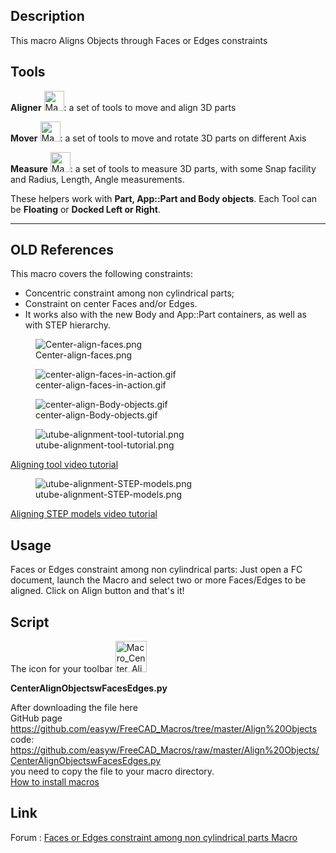 <languages/>
{{VeryImportantMessage|These tools are now included in the [[Manipulator Workbench|Manipulator Workbench]]. Install this workbench for the latest updates on these tools.}}

{{Macro
|Name=Center Faces of Parts
|Icon=Macro_Center_Align_Objects_with_Faces_or_Edges.svg
|Description=This macro Aligns Objects through Faces or Edges constraints. These tools are now included in the [https://github.com/easyw/Manipulator Manipulator Workbench]. Install this workbench for the latest updates on these tools.
|Author=easyw-fc
|Version=1.5.3
|Date=2017-10-01
|FCVersion=All
|Download=[https://wiki.freecad.org/images/e/ee/Macro_Center_Align_Objects_with_Faces_or_Edges.svg ToolBar Icon]<br/>[https://wiki.freecad.org/images/3/3d/Manipulator_Mover.svg Mover-icon]<br/>[https://wiki.freecad.org/images/1/10/Manipulator_Caliper.svg Caliper-icon]
}}

==Description==

This macro Aligns Objects through Faces or Edges constraints

{{Codeextralink|https://raw.githubusercontent.com/easyw/FreeCAD_Macros/master/Align%20Objects/CenterAlignObjectswFacesEdges.py}}

== Tools ==

'''Aligner''' [[File:Macro_Center_Align_Objects_with_Faces_or_Edges.svg|32px]]: a set of tools to move and align 3D parts

'''Mover'''  [[File:Manipulator_Mover.svg|32px]]:  a set of tools to move and rotate 3D parts on different Axis

'''Measure''' [[File:Manipulator_Caliper.svg|32px]]: a set of tools to measure 3D parts, with some Snap facility and Radius, Length, Angle measurements. 

These helpers work with '''Part, App::Part and Body objects'''.
Each Tool can be '''Floating''' or '''Docked Left or Right'''.

----

== OLD References ==

This macro covers the following constraints:
* Concentric constraint among non cylindrical parts;
* Constraint on center Faces and/or Edges.
* It works also with the new Body and App::Part containers, as well as with STEP hierarchy.

[[File:Center-align-faces.png ]]

[[File:center-align-faces-in-action.gif]]

[[File:center-align-Body-objects.gif]]

[[File:utube-alignment-tool-tutorial.png]]

[https://youtu.be/qzixT157jJU Aligning tool video tutorial]

[[File:utube-alignment-STEP-models.png]]

[https://youtu.be/aQcPqhlgHBU Aligning STEP models video tutorial]

==Usage==

Faces or Edges constraint among non cylindrical parts: Just open a FC document, launch the Macro and select two or more Faces/Edges to be aligned. Click on Align button and that's it! 

==Script==

The icon for your toolbar [[File:Macro_Center_Align_Objects_with_Faces_or_Edges.png|50px|link=https://wiki.freecad.org/File:Macro_Center_Align_Objects_with_Faces_or_Edges.svg]]

'''CenterAlignObjectswFacesEdges.py'''

After downloading the file here<br />
GitHub page
<br />
https://github.com/easyw/FreeCAD_Macros/tree/master/Align%20Objects
<br />
code:
<br />
https://github.com/easyw/FreeCAD_Macros/raw/master/Align%20Objects/CenterAlignObjectswFacesEdges.py
<br />
you need to copy the file to your macro directory.
<br />
[[How to install macros|How to install macros]]

==Link==

Forum :  [https://forum.freecad.org/viewtopic.php?f=22&t=18655 Faces or Edges constraint among non cylindrical parts Macro]
